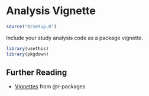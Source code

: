 # Analysis Vignette {#sec-vignettes}

```r
source("R/setup.R")
```

Include your study analysis code as a package vignette.

```r
library(usethis)
library(pkgdown) 
```


## Further Reading

* [Vignettes](https://r-pkgs.org/vignettes.html) from @r-packages
